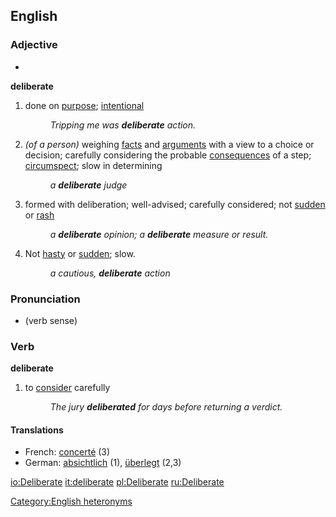 ==English==

===Adjective===
*{{audio|en-us-deliberate-adj.ogg|Audio (US)}}

'''deliberate'''

# done on [[purpose]]; [[intentional]]
#:''Tripping me was '''deliberate''' action.''
# ''(of a person)'' weighing [[facts]] and [[arguments]] with a view to a choice or decision; carefully considering the probable [[consequence]]s of a step; [[circumspect]]; slow in determining
#:''a '''deliberate''' judge''
#formed with deliberation; well-advised; carefully considered; not [[sudden]] or [[rash]]
#:''a '''deliberate''' opinion; a '''deliberate''' measure or result.''
#Not [[hasty]] or [[sudden]]; slow.
#:''a cautious, '''deliberate''' action''

===Pronunciation===
*{{audio|en-us-deliberate-verb.ogg|Audio (US)}} (verb sense)

===Verb===
'''deliberate'''
#to [[consider]] carefully
#:''The jury '''deliberated''' for days before returning a verdict.''

====Translations====
*French: [[concerté]] (3)
*German: [[absichtlich]] (1), [[überlegt]] (2,3)

[[Category:English heteronyms]]

[[io:Deliberate]]
[[it:deliberate]]
[[pl:Deliberate]]
[[ru:Deliberate]]